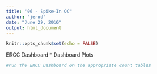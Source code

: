 ```yaml
---
title: "06 - Spike-In QC"
author: "jerod"
date: "June 29, 2016"
output: html_document
---
```


```r
knitr::opts_chunk$set(echo = FALSE)
```

ERCC Dashboard
* Dashboard Plots

```R
#run the ERCC Dashboard on the appropriate count tables

```